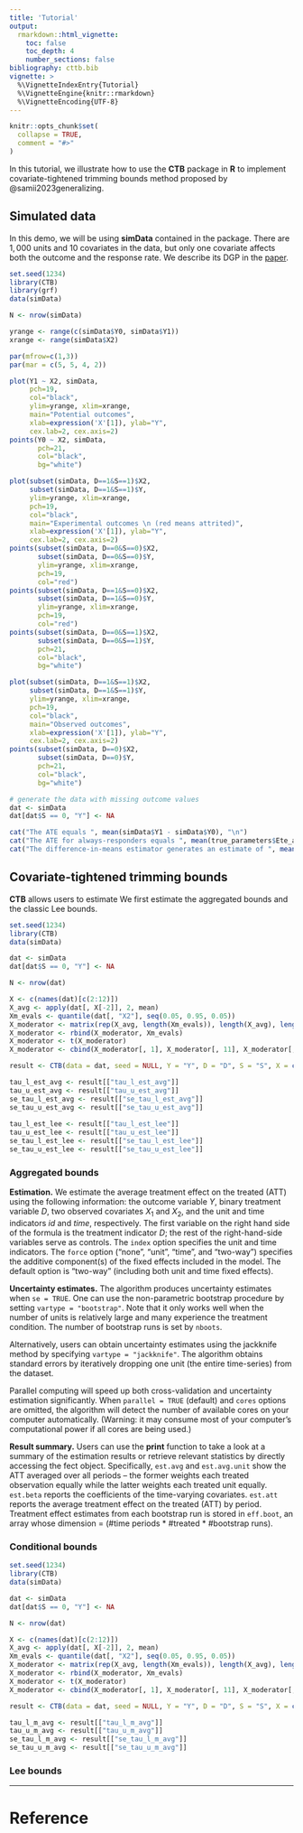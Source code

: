 ```yaml
---
title: 'Tutorial'
output:
  rmarkdown::html_vignette:
    toc: false
    toc_depth: 4
    number_sections: false
bibliography: cttb.bib      
vignette: >
  %\VignetteIndexEntry{Tutorial}
  %\VignetteEngine{knitr::rmarkdown}
  %\VignetteEncoding{UTF-8}  
---
```

<!-- 
  Code to Justify Text
    <style>
    body {
    text-align: justify}
    </style>
-->   
```r
knitr::opts_chunk$set(
  collapse = TRUE,
  comment = "#>"
)
```  

In this tutorial, we illustrate how to use the **CTB** package in **R** to implement covariate-tightened trimming bounds method proposed by @samii2023generalizing. 

##  Simulated data
In this demo, we will be using **simData** contained in the package. There are $1,000$ units and $10$ covariates in the data, but only one covariate affects both the outcome and the response rate. We describe its DGP in the [paper](https://papers.ssrn.com/abstract=3555463). 
```r
set.seed(1234)
library(CTB)
library(grf)
data(simData)

N <- nrow(simData)

yrange <- range(c(simData$Y0, simData$Y1))
xrange <- range(simData$X2)

par(mfrow=c(1,3))
par(mar = c(5, 5, 4, 2))

plot(Y1 ~ X2, simData,
     pch=19,
     col="black",
     ylim=yrange, xlim=xrange,
     main="Potential outcomes",
     xlab=expression('X'[1]), ylab="Y", 
     cex.lab=2, cex.axis=2)
points(Y0 ~ X2, simData,
       pch=21,
       col="black",
       bg="white")

plot(subset(simData, D==1&S==1)$X2,
     subset(simData, D==1&S==1)$Y,
     ylim=yrange, xlim=xrange,
     pch=19,
     col="black",
     main="Experimental outcomes \n (red means attrited)",
     xlab=expression('X'[1]), ylab="Y", 
     cex.lab=2, cex.axis=2)
points(subset(simData, D==0&S==0)$X2,
       subset(simData, D==0&S==0)$Y,
       ylim=yrange, xlim=xrange,
       pch=19,
       col="red")
points(subset(simData, D==1&S==0)$X2,
       subset(simData, D==1&S==0)$Y,
       ylim=yrange, xlim=xrange,
       pch=19,
       col="red")
points(subset(simData, D==0&S==1)$X2,
       subset(simData, D==0&S==1)$Y,
       pch=21,
       col="black",
       bg="white")

plot(subset(simData, D==1&S==1)$X2,
     subset(simData, D==1&S==1)$Y,
     ylim=yrange, xlim=xrange,
     pch=19,
     col="black",
     main="Observed outcomes",
     xlab=expression('X'[1]), ylab="Y", 
     cex.lab=2, cex.axis=2)
points(subset(simData, D==0)$X2,
       subset(simData, D==0)$Y,
       pch=21,
       col="black",
       bg="white")

# generate the data with missing outcome values
dat <- simData
dat[dat$S == 0, "Y"] <- NA

cat("The ATE equals ", mean(simData$Y1 - simData$Y0), "\n")
cat("The ATE for always-responders equals ", mean(true_parameters$Ete_ar), "\n")
cat("The difference-in-means estimator generates an estimate of ", mean(dat$Y[dat$D == 1 & dat$S == 1]) - mean(dat$Y[dat$D == 0 & dat$S == 1]), "\n")
```



## Covariate-tightened trimming bounds
**CTB** allows users to estimate
We first estimate the aggregated bounds and the classic Lee bounds.
```r
set.seed(1234)
library(CTB)
data(simData)

dat <- simData
dat[dat$S == 0, "Y"] <- NA

N <- nrow(dat)

X <- c(names(dat)[c(2:12)])
X_avg <- apply(dat[, X[-2]], 2, mean)
Xm_evals <- quantile(dat[, "X2"], seq(0.05, 0.95, 0.05))
X_moderator <- matrix(rep(X_avg, length(Xm_evals)), length(X_avg), length(Xm_evals))
X_moderator <- rbind(X_moderator, Xm_evals)
X_moderator <- t(X_moderator)
X_moderator <- cbind(X_moderator[, 1], X_moderator[, 11], X_moderator[, 2:10])

result <- CTB(data = dat, seed = NULL, Y = "Y", D = "D", S = "S", X = c(names(dat)[c(2:12)]), W = NULL, Pscore = "Ps", cv_fold = 5, aggBounds = 1, cBounds = 1, X_moderator = X_moderator, direction = NULL, cond.mono = FALSE)

tau_l_est_avg <- result[["tau_l_est_avg"]]
tau_u_est_avg <- result[["tau_u_est_avg"]]
se_tau_l_est_avg <- result[["se_tau_l_est_avg"]]
se_tau_u_est_avg <- result[["se_tau_u_est_avg"]]
  
tau_l_est_lee <- result[["tau_l_est_lee"]]
tau_u_est_lee <- result[["tau_u_est_lee"]]
se_tau_l_est_lee <- result[["se_tau_l_est_lee"]]
se_tau_u_est_lee <- result[["se_tau_u_est_lee"]]
```

### Aggregated bounds
**Estimation.** We estimate the average treatment effect on the treated (ATT) using the following information: the outcome variable $Y$, binary treatment variable $D$, two observed covariates $X_{1}$ and $X_{2}$, and the unit and time indicators $id$ and $time$, respectively. The first variable on the right hand side of the formula is the treatment indicator $D$; the rest of the right-hand-side variables serve as controls. The `index` option specifies the unit and time indicators. The `force` option ("none", "unit", "time", and "two-way") specifies the additive component(s) of the fixed effects included in the model. 
The default option is "two-way" (including both unit and time fixed effects). 


**Uncertainty estimates.** The algorithm produces uncertainty estimates when `se = TRUE`. One can use the non-parametric bootstrap procedure by setting `vartype = "bootstrap"`. Note that it only works well when the number of units is relatively large and many experience the treatment condition. The number of bootstrap runs is set by `nboots`. 

Alternatively, users can obtain uncertainty estimates using the jackknife method by specifying `vartype = "jackknife"`. The algorithm obtains standard errors by iteratively dropping one unit (the entire time-series) from the dataset. 

Parallel computing will speed up both cross-validation and uncertainty estimation significantly. When `parallel = TRUE` (default) and `cores` options are omitted, the algorithm will detect the number of available cores on your computer automatically. (Warning: it may consume most of your computer's computational power if all cores are being used.)

**Result summary.** Users can use the **print** function to take a look at a summary of the estimation results or retrieve relevant statistics by directly accessing the fect object. 
Specifically, `est.avg` and `est.avg.unit` show the ATT averaged over all periods -- the former weights each treated observation equally while the latter weights each treated unit equally. 
`est.beta` reports the coefficients of the time-varying covariates. `est.att` reports the average treatment effect on the treated (ATT) by period. Treatment effect estimates from each bootstrap run is stored in `eff.boot`, an array whose dimension = (#time periods * #treated * #bootstrap runs).


### Conditional bounds
```r
set.seed(1234)
library(CTB)
data(simData)

dat <- simData
dat[dat$S == 0, "Y"] <- NA

N <- nrow(dat)

X <- c(names(dat)[c(2:12)])
X_avg <- apply(dat[, X[-2]], 2, mean)
Xm_evals <- quantile(dat[, "X2"], seq(0.05, 0.95, 0.05))
X_moderator <- matrix(rep(X_avg, length(Xm_evals)), length(X_avg), length(Xm_evals))
X_moderator <- rbind(X_moderator, Xm_evals)
X_moderator <- t(X_moderator)
X_moderator <- cbind(X_moderator[, 1], X_moderator[, 11], X_moderator[, 2:10])

result <- CTB(data = dat, seed = NULL, Y = "Y", D = "D", S = "S", X = c(names(dat)[c(2:12)]), W = NULL, Pscore = "Ps", cv_fold = 5, aggBounds = 1, cBounds = 1, X_moderator = X_moderator, direction = NULL, cond.mono = TRUE)

tau_l_m_avg <- result[["tau_l_m_avg"]]
tau_u_m_avg <- result[["tau_u_m_avg"]]
se_tau_l_m_avg <- result[["se_tau_l_m_avg"]]
se_tau_u_m_avg <- result[["se_tau_u_m_avg"]]
```


### Lee bounds


---

# Reference
